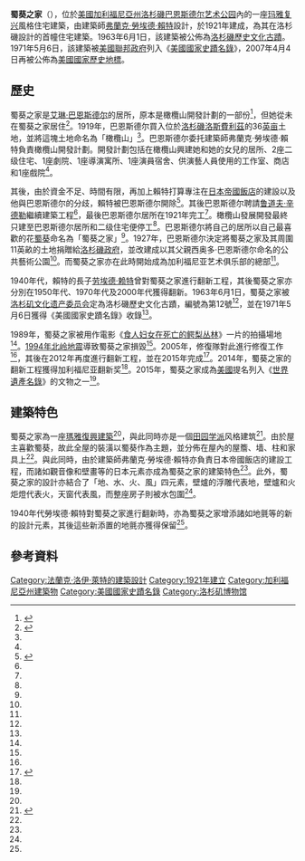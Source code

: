 {{Infobox NRHP
| name = 艾琳·巴恩斯德爾建築群
| nrhp_type=nhl
| image = Hollyhock House.JPG
| caption = 蜀葵之家
| lat_degrees = 34
| lat_minutes = 05
| lat_seconds = 59.85
| lat_direction = N
| long_degrees = 118
| long_minutes = 17
| long_seconds = 40.61
| long_direction = W
| coord_parameters = region:US-CA_type:landmark
| location = {{USA}}[[加利福尼亞州|加利福尼亞州]][[洛杉磯|洛杉磯]][[荷里活大道|荷里活大道]]4800號
| locmapin = Los Angeles
| map_caption = 在洛杉磯都市區的位置
| area =
| built = 1921年
| architect = [[弗蘭克·勞埃德·賴特|弗蘭克·勞埃德·賴特]]
| architecture = [[玛雅复兴建筑|玛雅复兴建筑]]
| designated_nrhp_type = 2007年4月4日<ref name="nhlsum">{{cite web
 |url         = http://tps.cr.nps.gov/nhl/detail.cfm?ResourceId=853494857&ResourceType=Building
 |title       = Aline Barnsdall Complex
 |accessdate  = 2007-10-09
 |work        = National Historic Landmark summary listing
 |publisher   = National Park Service
 |deadurl     = yes
 |archiveurl  = https://web.archive.org/web/20071114222420/http://tps.cr.nps.gov/nhl/detail.cfm?ResourceId=853494857&ResourceType=Building
 |archivedate = 2007-11-14
}}</ref>
| added = 1971年5月6日<ref name="nris">
  {{NRISref|2007a}}</ref>
| designated_other2 = LAHCM
| designated_other2_date = 1963年6月1日<ref name="LAHCM_list">{{cite web |author=Department of City Planning |title=Designated Historic-Cultural Monuments |publisher=City of Los Angeles |url=http://www.preservation.lacity.org/monuments/ |accessdate=2010-06-15 |deadurl=yes |archiveurl=https://web.archive.org/web/20100609160708/http://www.preservation.lacity.org/monuments |archivedate=2010-06-09 }}<!-- do not link to the PDF, it goes dead on every update. Archive link: http://www.cityprojectca.org/ourwork/documents/HCMDatabase090707.pdf --></ref>
| designated_other2_number = 12
| governing_body = 洛杉磯政府
| refnum = 71000143
}}
'''蜀葵之家'''（{{lang-en|Hollyhock House}}），位於[[美國|美國]][[加利福尼亞州|加利福尼亞州]][[洛杉磯|洛杉磯]][[巴恩斯德尔艺术公园|巴恩斯德尔艺术公园]]內的一座[[玛雅复兴建筑|玛雅复兴]]風格住宅建築，由建築師[[弗蘭克·勞埃德·賴特|弗蘭克·勞埃德·賴特]]設計，於1921年建成，為其在洛杉磯設計的首幢住宅建築。1963年6月1日，該建築被公佈為[[洛杉磯歷史文化古蹟|洛杉磯歷史文化古蹟]]。1971年5月6日，該建築被[[美國聯邦政府|美國聯邦政府]]列入《[[美國國家史蹟名錄|美國國家史蹟名錄]]》，2007年4月4日再被公佈為[[美國國家歷史地標|美國國家歷史地標]]。

==歷史==
蜀葵之家是[[艾琳·巴恩斯德尔|艾琳·巴恩斯德尔]]的居所，原本是橄欖山開發計劃的一部份<ref name=barnsdall>{{cite web|url=http://barnsdall.org/hollyhock-house/about/|title=ABOUT HOLLYHOCK HOUSE|publisher=Department of Cultural Affairs, City of Los Angeles|work=Barnsdall Art Park|accessdate=2016-06-27|archive-url=https://web.archive.org/web/20160624082613/http://barnsdall.org/hollyhock-house/about/|archive-date=2016-06-24|dead-url=yes}}</ref>，但她從未在蜀葵之家居住<ref name=cntraveler>{{cite web|url=http://www.cntraveler.com/stories/2014-11-18/making-of-frank-lloyd-wright-hollyhock-house|title=The Making of Frank Lloyd Wright's Hollyhock House|first=John|last=Wogan|date=2014-11-18|accessdate=2016-06-27|work=Conte Nest Traveler|publisher=Conde Nest|archive-date=2021-01-15|archive-url=https://web.archive.org/web/20210115144818/https://www.cntraveler.com/stories/2014-11-18/making-of-frank-lloyd-wright-hollyhock-house|dead-url=no}}</ref>。1919年，巴恩斯德尔買入位於[[洛杉磯|洛杉磯]][[洛斯費利茲_(洛杉磯)|洛斯費利茲]]的36[[英亩|英亩]]土地，並將這塊土地命名為「橄欖山」<ref name=barnsdall />。巴恩斯德尔委托建築師弗蘭克·勞埃德·賴特負責橄欖山開發計劃。開發計劃包括在橄欖山興建她和她的女兒的居所、2座二级住宅、1座劇院、1座導演寓所、1座演員宿舍、供演藝人員使用的工作室、商店和1座戲院<ref name=barnsdall />。

其後，由於資金不足、時間有限，再加上賴特打算專注在[[日本|日本]][[帝國飯店|帝國飯店]]的建設以及他與巴恩斯德尔的分歧，賴特被巴恩斯德尔開除<ref name=getty>{{cite web|url=http://blogs.getty.edu/iris/12-things-you-didnt-know-about-frank-lloyd-wrights-hollyhock-house/|script-title=en:12 Things You Didn’t Know about Frank Lloyd Wright’s Hollyhock House|first=TRISTAN|last=BRAVINDER|work=the iris|publisher=The Getty|date=2015-06-23|accessdate=2016-06-27|archive-date=2021-01-22|archive-url=https://web.archive.org/web/20210122070813/http://blogs.getty.edu/iris/12-things-you-didnt-know-about-frank-lloyd-wrights-hollyhock-house/|dead-url=no}}</ref>。其後巴恩斯德尔聘請[[鲁道夫·辛德勒|鲁道夫·辛德勒]]繼續建築工程<ref name=getty />，最後巴恩斯德尔居所在1921年完工<ref name=getty />。橄欖山發展開發最終只建至巴恩斯德尔居所和二级住宅便停工<ref name=barnsdall />。巴恩斯德尔將自己的居所以自己最喜歡的花[[蜀葵|蜀葵]]命名為「蜀葵之家」<ref name=barnsdall />。1927年，巴恩斯德尔決定將蜀葵之家及其周圍11英畝的土地捐贈給[[洛杉磯政府|洛杉磯政府]]，並改建成以其父親西奥多·巴恩斯德尔命名的公共藝術公園<ref name=barnsdall />。而蜀葵之家亦在此時開始成為加利福尼亚艺术俱乐部的總部<ref name=cntraveler />。

1940年代，賴特的長子[[劳埃德·赖特|劳埃德·赖特]]曾對蜀葵之家進行翻新工程，其後蜀葵之家亦分別在1950年代、1970年代及2000年代獲得翻新。1963年6月1日，蜀葵之家被[[洛杉矶文化遗产委员会|洛杉矶文化遗产委员会]]定為洛杉磯歷史文化古蹟，編號為第12號<ref name = "LAHCM_list" />，並在1971年5月6日獲得《美國國家史蹟名錄》收錄<ref name="nris" />。

1989年，蜀葵之家被用作電影《[[食人妇女在死亡的鳄梨丛林|食人妇女在死亡的鳄梨丛林]]》一片的拍攝場地<ref name=getty />。[[1994年北岭地震|1994年北岭地震]]導致蜀葵之家損毀<ref name=getty />。2005年，修復隊對此進行修復工作<ref name=getty />，其後在2012年再度進行翻新工程，並在2015年完成<ref name=latimes>{{cite news|url=http://www.latimes.com/home/la-hm-hollyhock-20150207-story.html|title=Frank Lloyd Wright's Hollyhock House to reopen|first=Lisa|last=Boone|publisher=Los Angeles Times|date=2015-02-06|accessdate=2016-06-27|archive-date=2021-01-23|archive-url=https://web.archive.org/web/20210123123134/https://www.latimes.com/home/la-hm-hollyhock-20150207-story.html|dead-url=no}}</ref>。2014年，蜀葵之家的翻新工程獲得加利福尼亚翻新奖<ref name=getty />。2015年，蜀葵之家成為[[美國|美國]]提名列入《[[世界遺產名錄|世界遺產名錄]]》的文物之一<ref name=latimes />。

==建築特色==
蜀葵之家為一座[[瑪雅復興建築|瑪雅復興建築]]<ref name=getty />，與此同時亦是一個[[田园学派|田园学派]]风格建筑<ref name=latimes2>{{cite news|url=http://www.latimes.com/entertainment/arts/miranda/la-et-cam-jeffrey-herr-frank-lloyd-wright-hollyhock-house-20150210-column.html|title=Jeffrey Herr on restoration, trash digging at Frank Lloyd Wright's Hollyhock House|first=Carolina A.|last=Miranda|publisher=Los Angeles Times|date=2015-02-12|accessdate=2016-06-27|archive-date=2021-03-09|archive-url=https://web.archive.org/web/20210309132946/https://www.latimes.com/entertainment/arts/miranda/la-et-cam-jeffrey-herr-frank-lloyd-wright-hollyhock-house-20150210-column.html|dead-url=no}}</ref>。由於屋主喜歡蜀葵，故此全屋的裝潢以蜀葵作為主題，並分佈在屋內的屋簷、墙、柱和家具上<ref name=barnsdall />。與此同時，由於建築師弗蘭克·勞埃德·賴特亦負責日本帝國飯店的建設工程，而諸如觀音像和壁畫等的日本元素亦成為蜀葵之家的建築特色<ref name=getty />。此外，蜀葵之家的設計亦結合了「地、水、火、風」四元素，壁爐的浮雕代表地，壁爐和火炬燈代表火，天窗代表風，而整座房子則被水包圍<ref name=getty />。

1940年代勞埃德·賴特對蜀葵之家進行翻新時，亦為蜀葵之家增添諸如地氈等的新的設計元素，其後這些新添置的地氈亦獲得保留<ref name=getty />。

==參考資料==
{{reflist|2}}
{{DEFAULTSORT:Hollyhock House}}
[[Category:法蘭克·洛伊·萊特的建築設計|Category:法蘭克·洛伊·萊特的建築設計]]
[[Category:1921年建立|Category:1921年建立]]
[[Category:加利福尼亞州建築物|Category:加利福尼亞州建築物]]
[[Category:美國國家史蹟名錄|Category:美國國家史蹟名錄]]
[[Category:洛杉矶博物馆|Category:洛杉矶博物馆]]